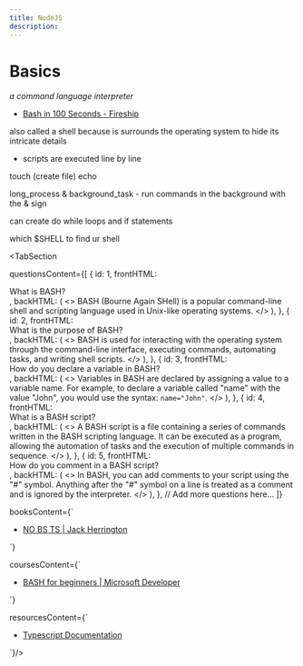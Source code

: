 ```yaml
---
title: NodeJS
description: 
---
```





# **Basics**

*a command language interpreter*

-   [Bash in 100 Seconds - Fireship](https://www.youtube.com/watch?v=I4EWvMFj37g)

also called a shell because is surrounds the operating system to hide its intricate details

-   scripts are executed line by line

touch (create file) echo

long_process & background_task - run commands in the background with the & sign

can create do while loops and if statements

which $SHELL to find ur shell



<TabSection  

questionsContent={[
  {
    id: 1,
    frontHTML: <div>What is BASH?</div>,
    backHTML: (
      <>
        BASH (Bourne Again SHell) is a popular command-line shell and scripting language used in Unix-like operating systems.
      </>
    ),
  },
  {
    id: 2,
    frontHTML: <div>What is the purpose of BASH?</div>,
    backHTML: (
      <>
        BASH is used for interacting with the operating system through the command-line interface, executing commands, automating tasks, and writing shell scripts.
      </>
    ),
  },
  {
    id: 3,
    frontHTML: <div>How do you declare a variable in BASH?</div>,
    backHTML: (
      <>
        Variables in BASH are declared by assigning a value to a variable name. For example, to declare a variable called "name" with the value "John", you would use the syntax: <code>name="John"</code>.
      </>
    ),
  },
  {
    id: 4,
    frontHTML: <div>What is a BASH script?</div>,
    backHTML: (
      <>
        A BASH script is a file containing a series of commands written in the BASH scripting language. It can be executed as a program, allowing the automation of tasks and the execution of multiple commands in sequence.
      </>
    ),
  },
  {
    id: 5,
    frontHTML: <div>How do you comment in a BASH script?</div>,
    backHTML: (
      <>
        In BASH, you can add comments to your script using the "#" symbol. Anything after the "#" symbol on a line is treated as a comment and is ignored by the interpreter.
      </>
    ),
  },
  // Add more questions here...
]}


booksContent={` 

- [NO BS TS | Jack Herrington](https://no-bs-ts.myshopify.com/)

`} 

coursesContent={`
-   [BASH for beginners | Microsoft Developer](https://www.youtube.com/playlist?list=PLlrxD0HtieHh9ZhrnEbZKhzk0cetzuX7l)

`}

resourcesContent={` 

-   [Typescript Documentation](https://www.typescriptlang.org/docs/)


`}/>





  

